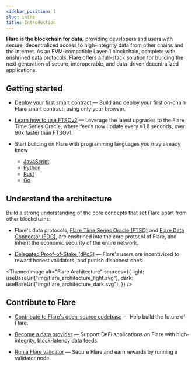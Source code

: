 ```yaml
---
sidebar_position: 1
slug: intro
title: Introduction
---
```



**Flare is the blockchain for data**, providing developers and users with secure, decentralized access to high-integrity data from other chains and the internet. As an EVM-compatible Layer-1 blockchain, complete with enshrined data protocols, Flare offers a full-stack solution for building the next generation of secure, interoperable, and data-driven decentralized applications.

## Getting started

- [Deploy your first smart contract](../guides/deploy-first-contract) — Build and deploy your first on-chain Flare smart contract, using only your browser.

- [Learn how to use FTSOv2](./ftso/overview) — Leverage the latest upgrades to the Flare Time Series Oracle, where feeds now update every ≈1.8 seconds, over 90x faster than FTSOv1.

- Start building on Flare with programming languages you may already know

  - [JavaScript](../guides/flare-for-javascript-developers)
  - [Python](../guides/flare-for-python-developers)
  - [Rust](../guides/flare-for-rust-developers)
  - [Go](../guides/flare-for-go-developers)

## Understand the architecture

Build a strong understanding of the core concepts that set Flare apart from other blockchains:

- Flare's data protocols, [Flare Time Series Oracle (FTSO)](./ftso/overview) and [Flare Data Connector (FDC)](./fdc/overview), are enshrined into the core protocol of Flare, and inherit the economic security of the entire network.

- [Delegated Proof-of-Stake (dPoS)](../guides/flare-dpos-mechanism) — Flare's users are incentivized to reward honest validators, and punish dishonest ones.

<ThemedImage
  alt="Flare Architecture"
  sources={{
    light: useBaseUrl("img/flare_architecture_light.svg"),
    dark: useBaseUrl("img/flare_architecture_dark.svg"),
  }}
/>

## Contribute to Flare

- [Contribute to Flare's open-source codebase](https://github.com/flare-foundation) — Help build the future of Flare.

- [Become a data provider](./run-a-node/ftso-data-provider) — Support DeFi applications on Flare with high-integrity, block-latency data feeds.

- [Run a Flare validator](./run-a-node/validator-node) — Secure Flare and earn rewards by running a validator node.
